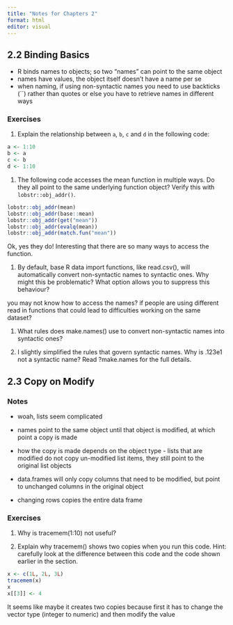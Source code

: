 ```yaml
---
title: "Notes for Chapters 2"
format: html
editor: visual
---
```


## 2.2 Binding Basics

- R binds names to objects; so two "names" can point to the same object
- names have values, the object itself doesn't have a name per se
- when naming, if using non-syntactic names you need to use backticks (``) rather
than quotes or else you have to retrieve names in different ways

### Exercises 

1. Explain the relationship between `a`, `b`, `c` and `d` in the following code:

```r
a <- 1:10
b <- a
c <- b
d <- 1:10

```

1. The following code accesses the mean function in multiple ways. Do they all point to the same underlying function object? Verify this with `lobstr::obj_addr()`.

```r
lobstr::obj_addr(mean)
lobstr::obj_addr(base::mean)
lobstr::obj_addr(get("mean"))
lobstr::obj_addr(evalq(mean))
lobstr::obj_addr(match.fun("mean"))
```

Ok, yes they do! Interesting that there are so many ways to access the function.

1. By default, base R data import functions, like read.csv(), will automatically convert non-syntactic names to syntactic ones. Why might this be problematic? What option allows you to suppress this behaviour?

you may not know how to access the names? if people are using different read in functions 
that could lead to difficulties working on the same dataset?

1. What rules does make.names() use to convert non-syntactic names into syntactic ones?

1. I slightly simplified the rules that govern syntactic names. Why is .123e1 not a syntactic name? Read ?make.names for the full details.


## 2.3 Copy on Modify

### Notes

- woah, lists seem complicated

- names point to the same object until that object is modified, at which point
a copy is made

- how the copy is made depends on the object type - lists that are modified do not 
copy un-modified list items, they still point to the original list objects 

- data.frames will only copy columns that need to be modified, but point to unchanged 
columns in the original object

- changing rows copies the entire data frame

### Exercises

1. Why is tracemem(1:10) not useful?

1. Explain why tracemem() shows two copies when you run this code. Hint: carefully look at the difference between this code and the code shown earlier in the section.

```r
x <- c(1L, 2L, 3L)
tracemem(x)
x
x[[3]] <- 4
```

It seems like maybe it creates two copies because first it has to change the 
vector type (integer to numeric) and then modify the value


